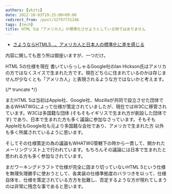 ```yaml
---
authors: [ykzts]
date: 2012-10-03T19:25:00+09:00
redirect_from: /post/32797731246
tags: [tech]
title: HTML 5は「アメリカ人」が標準化させようとしている物ではありません
---
```


- [さようならHTML5&hellip;。アメリカ人と日本人の標準化に差を感じる](http://engineer.typemag.jp/trend/2012/10/fukuyuki-html5.php)

内容に関しても思う所は御座いますが、一つだけ。

HTML 5の仕様を現在 書いていらっしゃるGoogle社のIan Hickson氏はアメリカの方ではなくスイスで生まれた方です。現在どちらに住まれているのかは存じませんが少なくとも「アメリカ人」と表現されるような方ではないかと考えます。

{/* truncate */}

またHTML 5は当初はApple社、Google社、Mozillaが共同で設立させた団体であるWHATWGによって仕様が策定されていましたが、現在ではW3Cに移管されています。W3Cは多国籍な団体 (そもそもイギリスで生まれ方が創設した団体です) であり、日本で生まれた方も多く議論に参加なさっています。そもそもApple社もGoogle社も元より多国籍な会社であり、アメリカで生まれた方 以外も多く所属されているように思います。

そしてその仕様策定の為の議論もWHATWG管轄下の時から一貫して、開かれたメーリングリスト上で行われています。もちろんその議論には日本で生まれたと思われる方も多く参加なされています。

まだワーキングドラフトで仕様が完全に固まり切っていないHTML 5という仕様を無理矢理勝手に使おうとして、各実装の仕様準拠度のバラつきを以って、仕様自体を、仕様を策定されている方方を批難し、否定するような方が現れてしまうのは非常に残念な事であると思います。
